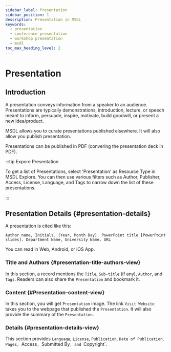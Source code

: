 ```yaml
---
sidebar_label: Presentation
sidebar_position: 1
description: Presentation in MSDL
keywords:
  - presentation
  - conference presentation
  - workshop presentation
  - msdl
toc_max_heading_level: 2
---
```



# Presentation

## Introduction

A presentation conveys information from a speaker to an audience. Presentations are typically demonstrations,
introduction, lecture, or speech meant to inform, persuade, inspire, motivate, build goodwill, or present a new
idea/product.

MSDL allows you to curate presentations published elsewhere. It will also allow you publish presentation.

Presentations can be published in PDF (convering the presentation deck in PDF).

:::tip Expore Presentation

To get a list of Presentations, select 'Presentation' as Resource Type in MSDL Explore. You can then use various filters
such as Author, Publisher, Access, License, Language, and Tags to narrow down the list of these presentations.

<Thumbnail src="/img/presentation/explore-presentation.png" alt="Selecting Journal Article in explore" />

:::

## Presentation Details {#presentation-details}

A presentation is cited like this:

```
Author name, Initials. (Year, Month Day). PowerPoint title [PowerPoint slides]. Department Name, University Name. URL
```

You can read in Web, Android, or iOS App.

<Tabs groupId="user-preference" className="api-tabs">
<TabItem value="presentation-web" label="Web">

### Title and Authors {#presentation-title-authors-view}

In this section, a record mentions the `Title`, `Sub-title` (if any), `Author`, and `Tags`. Readers can also share the
`Presentation` and bookmark it.

<Thumbnail
  src="/img/presentation/presentation-title-authors-view.png"
  alt="Presentation title author tags MSDL"
  width="1686px"
/>

### Content {#Presentation-content-view}

In this section, you will get `Presentation` image. The link `Visit Website` takes you to the webpage that published the
`Presentation`. It will also provide the summary of the `Presentation`.

<Thumbnail
  src="/img/presentation/presentation-content-view.png"
  alt="Presentation context abstract MSDL"
  width="1686px"
/>

### Details {#presentation-details-view}

This section provides `Language`, `License`, `Publication`, `Date of Publication`, `Pages, `Access`, `Submitted
By`, and `Copyright`.

<Thumbnail src="/img/presentation/presentation-details-view.png" alt="presentation text details MSDL" width="1686px" />

</TabItem>
</Tabs>
